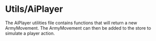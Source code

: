 
<Meta title="Utils/AiPlayer" />

# Utils/AiPlayer
The AiPlayer utilities file contains functions that will return a new ArmyMovement. The ArmyMovement can then be added to the store to simulate a player action.
